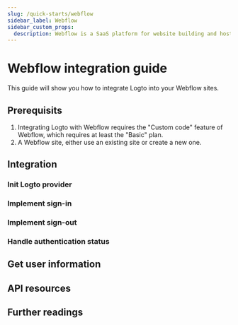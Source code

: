 ```yaml
---
slug: /quick-starts/webflow
sidebar_label: Webflow
sidebar_custom_props:
  description: Webflow is a SaaS platform for website building and hosting.
---
```




# Webflow integration guide

This guide will show you how to integrate Logto into your Webflow sites.

<GuideTip />

## Prerequisits

1. Integrating Logto with Webflow requires the "Custom code" feature of Webflow, which requires at least the "Basic" plan.
2. A Webflow site, either use an existing site or create a new one.

## Integration

### Init Logto provider

<InitClient />

### Implement sign-in

<ImplementSignIn />

### Implement sign-out

<ImplementSignOut />

### Handle authentication status

<HandleAuthenticationStatus />

<Checkpoint />

## Get user information

<GetUserInformation />

## API resources

<ApiResources />

## Further readings

<FurtherReadings />
